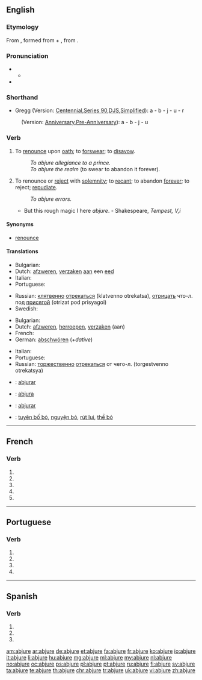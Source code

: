 {{also|abjuré}}
==English==

===Etymology===
From {{etyl|la|en}} {{term|abiuro|abiūrō|deny upon oath|lang=la}}, formed from {{term|ab||from, away from|lang=la}} + {{term|iuro|iūro|swear or take an oath|lang=la}}, from {{term|ius|iūs|law, right, duty|lang=la}}.

===Pronunciation===
* {{a|RP}}
** {{IPA| /əbˈdʒʊə/}}
* {{audio|en-us-abjure.ogg|Audio (US)}}

===Shorthand===
* Gregg (Version: [http://en.wikipedia.org/wiki/Gregg_Shorthand#Centennial_Gregg_Shorthand Centennial],[http://en.wikipedia.org/wiki/Gregg_Shorthand#Series_90_Gregg_Shorthand  Series 90],[http://en.wikipedia.org/wiki/Gregg_Shorthand#Diamond_Jubilee_Gregg_Shorthand  DJS],[http://en.wikipedia.org/wiki/Gregg_Shorthand#Simplified_Gregg_Shorthand Simplified]): a - b - j - u - r
: (Version: [http://en.wikipedia.org/wiki/Gregg_Shorthand#Anniversary_Gregg_Shorthand Anniversary],[http://en.wikipedia.org/wiki/Gregg_Shorthand#Pre-Anniversary_Gregg_Shorthand Pre-Anniversary]): a - b - j - u

===Verb===
{{en-verb|abjur|ing}}

# {{ambitransitive}} To [[renounce]] upon [[oath]]; to [[forswear]]; to [[disavow]].
#: ''To abjure allegiance to a prince.''
#: ''To abjure the realm'' (to swear to abandon it forever).
# {{transitive}} To renounce or [[reject]] with [[solemnity]]; to [[recant]]; to abandon [[forever]]; to reject; [[repudiate]].
#: ''To abjure errors.''
#* But this rough magic I here ''abjure''. - Shakespeare, ''Tempest, V,i''

====Synonyms====
* [[renounce]]

====Translations====
{{trans-top|to renounce upon oath}}
* Bulgarian: {{t|bg|отричам се (под клетва)}}
* Dutch: [[afzweren]], [[verzaken]] [[aan]] een [[eed]]
* Italian: {{t+|it|abiurare}}
* Portuguese: {{t+|pt|abjurar}}
{{trans-mid}}
* Russian: [[клятвенно]] [[отрекаться]] (klatvenno otrekatsa), [[отрицать]] что-л. под [[присяга|присягой]] (otrizat pod prisyagoi)
* Swedish: {{t|sv|avsvära}}
{{trans-bottom}}

{{trans-top|to renounce with solemnity}}
* Bulgarian: {{t|bg|отказвам се, отхвърлям}}
* Dutch: [[afzweren]], [[herroepen]], [[verzaken]] (aan)
* French: {{t+|fr|abjurer}}
* German: [[abschwören]] (+''dative'')
{{trans-mid}}
* Italian: {{t+|it|abiurare}}
* Portuguese: {{t+|pt|abjurar}}
* Russian: [[торжественно]] [[отрекаться]] от чего-л. (torgestvenno otrekatsya)
{{trans-bottom}}

{{checktrans-top}}
* {{ttbc|ia}}: [[abjurar]]
* {{ttbc|nov}}: [[abjura]]
{{trans-mid}}
* {{ttbc|es}}: [[abjurar]]
* {{ttbc|vi}}: [[tuyên bố bỏ]], [[nguyện bỏ]], [[rút lui]], [[thề bỏ]]
{{trans-bottom}}

----

==French==

===Verb===
{{fr-verb-form}}

# {{conjugation of|abjurer||1|s|pres|ind|lang=fr}}
# {{conjugation of|abjurer||3|s|pres|ind|lang=fr}}
# {{conjugation of|abjurer||1|s|pres|sub|lang=fr}}
# {{conjugation of|abjurer||1|s|pres|sub|lang=fr}}
# {{conjugation of|abjurer||2|s|imp|lang=fr}}

----

==Portuguese==

===Verb===
{{pt-verb form}}

# {{pt-verb form of|abjurar|ar|subjunctive|present|singular|first}}
# {{pt-verb form of|abjurar|ar|subjunctive|present|singular|third}}
# {{pt-verb form of|abjurar|ar|imperative|affirmative|singular|third|}}
# {{pt-verb form of|abjurar|ar|imperative|negative|singular|third|}}

----

==Spanish==

===Verb===
{{es-verb-form|abjurar}}

# {{es-verb form of|ending=ar|mood=subjunctive|tense=present|pers=1|number=singular|[[abjurar]]}}
# {{es-verb form of|ending=ar|mood=subjunctive|tense=present|pers=2|formal=yes|number=singular|[[abjurar]]}}
# {{es-verb form of|ending=ar|mood=subjunctive|tense=present|pers=3|number=singular|[[abjurar]]}}

[[am:abjure]]
[[ar:abjure]]
[[de:abjure]]
[[et:abjure]]
[[fa:abjure]]
[[fr:abjure]]
[[ko:abjure]]
[[io:abjure]]
[[it:abjure]]
[[li:abjure]]
[[hu:abjure]]
[[mg:abjure]]
[[ml:abjure]]
[[my:abjure]]
[[nl:abjure]]
[[no:abjure]]
[[oc:abjure]]
[[ps:abjure]]
[[pl:abjure]]
[[pt:abjure]]
[[ru:abjure]]
[[fi:abjure]]
[[sv:abjure]]
[[ta:abjure]]
[[te:abjure]]
[[th:abjure]]
[[chr:abjure]]
[[tr:abjure]]
[[uk:abjure]]
[[vi:abjure]]
[[zh:abjure]]